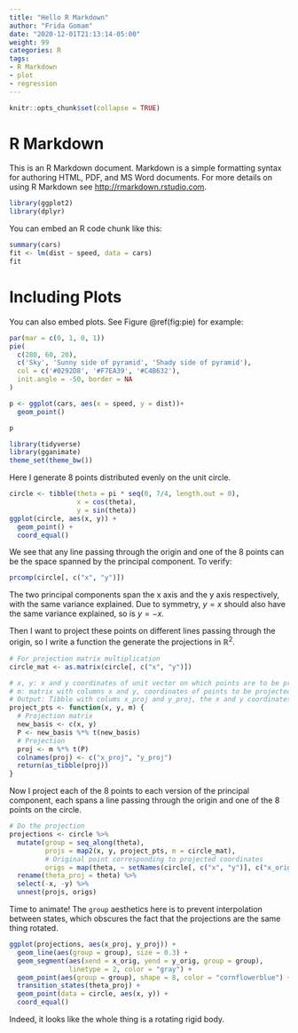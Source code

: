 ```yaml
---
title: "Hello R Markdown"
author: "Frida Gomam"
date: "2020-12-01T21:13:14-05:00"
weight: 99
categories: R
tags:
- R Markdown
- plot
- regression
---
```


```r
knitr::opts_chunk$set(collapse = TRUE)
```



# R Markdown

This is an R Markdown document. Markdown is a simple formatting syntax for authoring HTML, PDF, and MS Word documents. For more details on using R Markdown see <http://rmarkdown.rstudio.com>.

```r
library(ggplot2)
library(dplyr)

```

You can embed an R code chunk like this:

```r
summary(cars)
fit <- lm(dist ~ speed, data = cars)
fit
```

# Including Plots

You can also embed plots. See Figure \@ref(fig:pie) for example:

```r
par(mar = c(0, 1, 0, 1))
pie(
  c(280, 60, 20),
  c('Sky', 'Sunny side of pyramid', 'Shady side of pyramid'),
  col = c('#0292D8', '#F7EA39', '#C4B632'),
  init.angle = -50, border = NA
)
```


```r
p <- ggplot(cars, aes(x = speed, y = dist))+
  geom_point()

p

```


```r
library(tidyverse)
library(gganimate)
theme_set(theme_bw())
```

Here I generate 8 points distributed evenly on the unit circle.
```r
circle <- tibble(theta = pi * seq(0, 7/4, length.out = 8),
                 x = cos(theta),
                 y = sin(theta))
ggplot(circle, aes(x, y)) +
  geom_point() +
  coord_equal()
```

We see that any line passing through the origin and one of the 8 points can be the space spanned by the principal component. To verify:
```r
prcomp(circle[, c("x", "y")])
```

The two principal components span the x axis and the y axis respectively, with the same variance explained. Due to symmetry, $y = x$ should also have the same variance explained, so is $y = -x$.

Then I want to project these points on different lines passing through the origin, so I write a function the generate the projections in $\mathbb R^2$. 
```r
# For projection matrix multiplication
circle_mat <- as.matrix(circle[, c("x", "y")])
```

```r
# x, y: x and y coordinates of unit vector on which points are to be projected
# m: matrix with columns x and y, coordinates of points to be projected
# Output: Tibble with colums x_proj and y_proj, the x and y coordinates of projected points
project_pts <- function(x, y, m) {
  # Projection matrix
  new_basis <- c(x, y)
  P <- new_basis %*% t(new_basis)
  # Projection
  proj <- m %*% t(P)
  colnames(proj) <- c("x_proj", "y_proj")
  return(as_tibble(proj))
}
```

Now I project each of the 8 points to each version of the principal component, each spans a line passing through the origin and one of the 8 points on the circle.
```r
# Do the projection
projections <- circle %>% 
  mutate(group = seq_along(theta),
         projs = map2(x, y, project_pts, m = circle_mat),
         # Original point corresponding to projected coordinates
         origs = map(theta, ~ setNames(circle[, c("x", "y")], c("x_orig", "y_orig")))) %>% 
  rename(theta_proj = theta) %>% 
  select(-x, -y) %>% 
  unnest(projs, origs)
```

Time to animate! The `group` aesthetics here is to prevent interpolation between states, which obscures the fact that the projections are the same thing rotated.
```r
ggplot(projections, aes(x_proj, y_proj)) +
  geom_line(aes(group = group), size = 0.3) +
  geom_segment(aes(xend = x_orig, yend = y_orig, group = group), 
               linetype = 2, color = "gray") +
  geom_point(aes(group = group), shape = 8, color = "cornflowerblue") +
  transition_states(theta_proj) +
  geom_point(data = circle, aes(x, y)) +
  coord_equal()
```

Indeed, it looks like the whole thing is a rotating rigid body.
